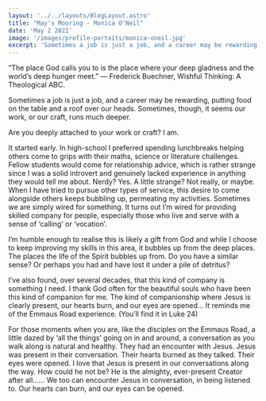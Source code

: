 ```yaml
---
layout: '../../layouts/BlogLayout.astro'
title: "May's Mooring - Monica O'Neil"
date: 'May 2 2022'
image: '/images/profile-portaits/monica-oneil.jpg'
excerpt: 'Sometimes a job is just a job, and a career may be rewarding, putting food on the table and a roof over our heads. Sometimes, though, it seems our work, or our craft, runs much deeper.'
---
```


“The place God calls you to is the place where your deep gladness and the world’s deep hunger meet.” ― Frederick Buechner, Wishful Thinking: A Theological ABC.

Sometimes a job is just a job, and a career may be rewarding, putting food on the table and a roof over our heads. Sometimes, though, it seems our work, or our craft, runs much deeper.

Are you deeply attached to your work or craft? I am.

It started early. In high-school I preferred spending lunchbreaks helping others come to grips with their maths, science or literature challenges. Fellow students would come for relationship advice, which is rather strange since I was a solid introvert and genuinely lacked experience in anything they would tell me about. Nerdy? Yes. A little strange? Not really, or maybe. When I have tried to pursue other types of service, this desire to come alongside others keeps bubbling up, permeating my activities. Sometimes we are simply wired for something. It turns out I’m wired for providing skilled company for people, especially those who live and serve with a sense of ‘calling’ or ‘vocation’.

I’m humble enough to realise this is likely a gift from God and while I choose to keep improving my skills in this area, it bubbles up from the deep places. The places the life of the Spirit bubbles up from. Do you have a similar sense? Or perhaps you had and have lost it under a pile of detritus?

I’ve also found, over several decades, that this kind of company is something I need. I thank God often for the beautiful souls who have been this kind of companion for me. The kind of companionship where Jesus is clearly present, our hearts burn, and our eyes are opened… It reminds me of the Emmaus Road experience. (You’ll find it in Luke 24)

For those moments when you are, like the disciples on the Emmaus Road, a little dazed by ‘all the things’ going on in and around, a conversation as you walk along is natural and healthy. They had an encounter with Jesus. Jesus was present in their conversation. Their hearts burned as they talked. Their eyes were opened. I love that Jesus is present in our conversations along the way. How could he not be? He is the almighty, ever-present Creator after all…… We too can encounter Jesus in conversation, in being listened to. Our hearts can burn, and our eyes can be opened.

